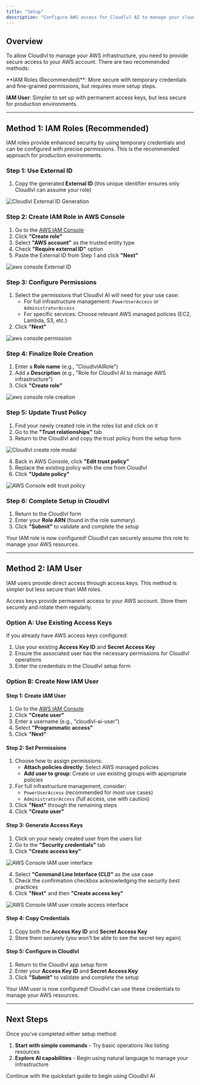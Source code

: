 ```yaml
---
title: "Setup"
description: "Configure AWS access for Cloudlvl AI to manage your cloud infrastructure"
---
```


## Overview

To allow Cloudlvl to manage your AWS infrastructure, you need to provide secure access to your AWS account. There are two recommended methods:

<Note>
**IAM Roles (Recommended)**: More secure with temporary credentials and fine-grained permissions, but requires more setup steps.

**IAM User**: Simpler to set up with permanent access keys, but less secure for production environments.

</Note>

---

## Method 1: IAM Roles (Recommended)

IAM roles provide enhanced security by using temporary credentials and can be configured with precise permissions. This is the recommended approach for production environments.

### Step 1: Use External ID

1. Copy the generated **External ID** (this unique identifier ensures only Cloudlvl can assume your role)

![Cloudlvl External ID Generation](/images/docs-screen-1.png)

### Step 2: Create IAM Role in AWS Console

1. Go to the [AWS IAM Console](https://console.aws.amazon.com/iam/home#/roles)
2. Click **"Create role"**
3. Select **"AWS account"** as the trusted entity type
4. Check **"Require external ID"** option
5. Paste the External ID from Step 1 and click **"Next"**

![aws console External ID ](/images/docs-screen-2.png)

### Step 3: Configure Permissions

1. Select the permissions that Cloudlvl AI will need for your use case:
   - For full infrastructure management: `PowerUserAccess` or `AdministratorAccess`
   - For specific services: Choose relevant AWS managed policies (EC2, Lambda, S3, etc.)
2. Click **"Next"**

![aws console permission ](/images/docs-screen-3.png)

### Step 4: Finalize Role Creation

1. Enter a **Role name** (e.g., "CloudlvlAIRole")
2. Add a **Description** (e.g., "Role for Cloudlvl AI to manage AWS infrastructure")
3. Click **"Create role"**

![aws console role creation ](/images/docs-screen-4.png)

### Step 5: Update Trust Policy

1. Find your newly created role in the roles list and click on it
2. Go to the **"Trust relationships"** tab
3. Return to the Cloudlvl and copy the trust policy from the setup form

![Cloudlvl create role modal](/images/docs-screen-5.png)

4. Back in AWS Console, click **"Edit trust policy"**
5. Replace the existing policy with the one from Cloudlvl
6. Click **"Update policy"**

![AWS Console edit trust policy](/images/docs-screen-6.png)

### Step 6: Complete Setup in Cloudlvl

1. Return to the Cloudlvl form
2. Enter your **Role ARN** (found in the role summary)
3. Click **"Submit"** to validate and complete the setup

<Tip>
  Your IAM role is now configured! Cloudlvl can securely assume this role to
  manage your AWS resources.
</Tip>

---

## Method 2: IAM User

IAM users provide direct access through access keys. This method is simpler but less secure than IAM roles.

<Warning>
  Access keys provide permanent access to your AWS account. Store them securely
  and rotate them regularly.
</Warning>

### Option A: Use Existing Access Keys

If you already have AWS access keys configured:

1. Use your existing **Access Key ID** and **Secret Access Key**
2. Ensure the associated user has the necessary permissions for Cloudlvl operations
3. Enter the credentials in the Cloudlvl setup form

### Option B: Create New IAM User

#### Step 1: Create IAM User

1. Go to the [AWS IAM Console](https://console.aws.amazon.com/iam/home#/users)
2. Click **"Create user"**
3. Enter a username (e.g., "cloudlvl-ai-user")
4. Select **"Programmatic access"**
5. Click **"Next"**

#### Step 2: Set Permissions

1. Choose how to assign permissions:
   - **Attach policies directly**: Select AWS managed policies
   - **Add user to group**: Create or use existing groups with appropriate policies
2. For full infrastructure management, consider:
   - `PowerUserAccess` (recommended for most use cases)
   - `AdministratorAccess` (full access, use with caution)
3. Click **"Next"** through the remaining steps
4. Click **"Create user"**

#### Step 3: Generate Access Keys

1. Click on your newly created user from the users list
2. Go to the **"Security credentials"** tab
3. Click **"Create access key"**

![AWS Console IAM user interface](/images/docs-screen-7.png)

4. Select **"Command Line Interface (CLI)"** as the use case
5. Check the confirmation checkbox acknowledging the security best practices
6. Click **"Next"** and then **"Create access key"**

![AWS Console IAM user create access interface](/images/docs-screen-8.png)

#### Step 4: Copy Credentials

1. Copy both the **Access Key ID** and **Secret Access Key**
2. Store them securely (you won't be able to see the secret key again)

#### Step 5: Configure in Cloudlvl

1. Return to the Cloudlvl app setup form
2. Enter your **Access Key ID** and **Secret Access Key**
3. Click **"Submit"** to validate and complete the setup

<Tip>
  Your IAM user is now configured! Cloudlvl can use these credentials to manage
  your AWS resources.
</Tip>

---

## Next Steps

Once you've completed either setup method:

1. **Start with simple commands** - Try basic operations like listing resources
2. **Explore AI capabilities** - Begin using natural language to manage your infrastructure

<Card title="Ready to start?" icon="rocket" href="/quickstart">
  Continue with the quickstart guide to begin using Cloudlvl AI
</Card>
